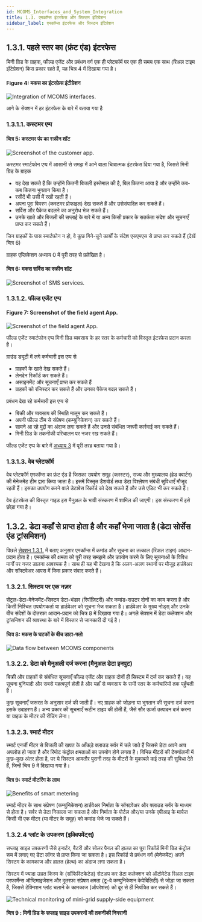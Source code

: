 ```yaml
---
id: MCOMS_Interfaces_and_System_Integration
title: 1.3. एमकॉम्स इंटरफेस और सिस्टम इंटिग्रेशन
sidebar_label: एमकॉम्स इंटरफेस और सिस्टम इंटिग्रेशन
---
```


## 1.3.1. पहले स्तर का (फ्रंट एंड) इंटरफेस
मिनी ग्रिड के ग्राहक, फील्ड एजेंट और प्रबंधन वर्ग एक ही प्लेटफॉर्म पर एक ही समय एक साथ (रिअल टाइम इंटिग्रेशन) किस प्रकार रहते हैं, यह चित्र 4 में दिखाया गया है।

#### Figure 4: मकस का इंटरफ़ेस इंटीग्रेशन
![Integration of MCOMS interfaces.](./assets/1.3.1_IntMCOMInterf.svg)

आगे के सेक्शन में हर इंटरफेस के बारे में बताया गया है

### 1.3.1.1. कस्टमर एप्प
#### चित्र 5: कस्टमर पंप का स्क्रीन शॉट 
![Screenshot of the customer app.](./assets/1.3.2_CustApp.png)

कस्टमर स्मार्टफोन एप्प में आसानी से समझ में आने वाला चित्रात्मक इंटरफेस दिया गया है, जिससे मिनी ग्रिड के ग्राहक
* यह देख सकते हैं कि उन्होंने कितनी बिजली इस्तेमाल की है, बिल कितना आया है और उन्होंने कब-कब कितना भुगतान किया है।
* रसीदें भी उसी में रखी रहती हैं।
* अपना पूरा विवरण (कस्टमर प्रोफाइल) देख सकते हैं और उसेसंपादित कर सकते हैं। 
* सर्विस और पैकेज बदलने का अनुरोध भेज सकते हैं।
* उनके खाते और बिजली की सप्लाई के बारे में या अन्य किसी प्रकार के सतर्कता संदेश और सूचनाएँ प्राप्त कर सकते हैं।



जिन ग्राहकों के पास स्मार्टफोन न हो, वे कुछ गिने-चुने कार्यों के संदेश एसएमएस से प्राप्त कर सकते हैं (देखें चित्र 6)

ग्राहक एप्लिकेशन अध्याय 0 में पूरी तरह से प्रलेखित है।

#### चित्र 6: मकस सर्विस का स्क्रीन शॉट
![Screenshot of SMS services.](./assets/1.3.3_ScrShSMS.png)

### 1.3.1.2. फील्ड एजेंट एप्प
#### Figure 7: Screenshot of the field agent App.
![Screenshot of the field agent App.](./assets/1.3.4_FieldAgApp.png)

फील्ड एजेंट स्मार्टफोन एप्प मिनी ग्रिड व्यवसाय के हर स्तर के कर्मचारी को विस्तृत इंटरफेस प्रदान करता है।

ग्राउंड ड्यूटी में लगे कर्मचारी इस एप्प से
* ग्राहकों के खाते देख सकते हैं।
* लेनदेन रिकॉर्ड कर सकते हैं।
* असाइनमेंट और सूचनाएँ प्राप्त कर सकते हैं
* ग्राहकों को रजिस्टर कर सकते हैं और उनका पैकेज बदल सकते हैं।


प्रबंधन देख रहे कर्मचारी इस एप्प से
* बिक्री और व्यवसाय की स्थिति मालूम कर सकते हैं।
* अपनी फील्ड टीम से संप्रेषण (कम्युनिकेशन) कर सकते हैं।
* सामने आ रहे मुद्दों का अंदाज लगा सकते हैं और उनसे संबंधित जरूरी कार्रवाई कर सकते हैं।
* मिनी ग्रिड के तकनीकी परिचालन पर नजर रख सकते हैं।

फील्ड एजेंट एप्प के बारे में [अध्याय 3](../chapter3/Field_Agent_App) में पूरी तरह बताया गया है।

### 1.3.1.3. वेब प्लेटफॉर्म
वेब प्लेटफॉर्म एमकॉम्स का फ्रंट एंड है जिसका उपयोग समूह (क्लस्टर), राज्य और मुख्यालय (हेड क्वार्टर) की मेनेजमेंट टीम द्वारा किया जाता है। इसमें विस्तृत डैशबोर्ड तथा डेटा विश्लेषण संबंधी सुविधाएँ मौजूद रहती हैं। इसका उपयोग करने वाले डेटाबेस रिकॉर्ड को देख सकते हैं और उसे एडिट भी कर सकते हैं।

वेब इंटरफेस की विस्तृत गाइड इस मैनुअल के भावी संस्करण में शामिल की जाएगी। इस संस्करण में इसे छोड़ा गया है।

## 1.3.2. डेटा कहाँ से प्राप्त होता है और कहाँ भेजा जाता है (डेटा सोर्सेस एंड ट्रांसमिशन)
पिछले <a href="./MCOMS_Interfaces_and_System_Integration#131-पहले-स्तर-का-फ्रंट-एंड-इंटरफेस">सेक्शन 1.3.1.</a> में बताए अनुसार एमकॉम्स में कमांड और सूचना का तत्काल (रिअल टाइम) आदान-प्रदान होता है। एमकॉम्स की क्षमता को पूरी तरह समझने और उपयोग करने के लिए सूचनाओं के विविध मार्गों पर नजर डालना आवश्यक है। साथ ही यह भी देखना है कि अलग-अलग स्थानों पर मौजूद हार्डवेअर और सॉफ्टवेअर आपस में किस प्रकार संवाद करते हैं।

### 1.3.2.1. सिस्टम पर एक नज़र
सेंट्रल-डेटा-मेनेजमेंट-सिस्टम डेटा-भंडार (रिपॉज़िटरी) और कमांड-राउटर दोनों का काम करता है और किसी निश्चित उपयोगकर्ता या हार्डवेअर को सूचना भेज सकता है। हार्डवेअर के मुख्य नोड्स् और उनके बीच संदेशों के दोतरफा आदान-प्रदान को चित्र 8 में दिखाया गया है। अगले सेक्शन में डेटा कलेक्शन और ट्रांसमिशन की व्यवस्था के बारे में विस्तार से जानकारी दी गई है।

#### चित्र 8: मकस के घटकों के बीच डाटा-फ्लो
![Data flow between MCOMS components](./assets/1.3.5_DataFlow.svg)

### 1.3.2.2. डेटा को मैनुअली दर्ज करना (मैनुअल डेटा इनपुट)
बिक्री और ग्राहकों से संबंधित सूचनाएँ फील्ड एजेंट और ग्राहक दोनों ही सिस्टम में दर्ज कर सकते हैं। यह सूचना बुनियादी और सबसे महत्वपूर्ण होती है और यहाँ से व्यवसाय के सभी स्तर के कर्मचारियों तक पहुँचती है।

कुछ सूचनाएँ जरूरत के अनुसार दर्ज की जाती हैं। नए ग्राहक को जोड़ना या भुगतान की सूचना दर्ज करना इसके उदाहरण हैं। अन्य प्रकार की सूचनाएँ रूटीन टाइप की होती हैं, जैसे सौर ऊर्जा उत्पादन दर्ज करना या ग्राहक के मीटर की रीडिंग लेना।

### 1.3.2.3. स्मार्ट मीटर
स्मार्ट एनर्जी मीटर से बिजली की खपत के आँकड़े क्लाउड सर्वर में चले जाते हैं जिससे डेटा अपने आप अपलोड हो जाता है और रिमोट कंट्रोल क्षमताओं का उपयोग होने लगता है। विभिन्न मीटरों की टेक्नॉलजी में कुछ-कुछ अंतर होता है, पर ये सिस्टम आमतौर पुरानी तरह के मीटरों के मुकाबले कई तरह की सुविधा देते हैं, जिन्हें चित्र 9 में दिखाया गया है।

#### चित्र 9:  स्मार्ट मीटरिंग के लाभ 
![Benefits of smart metering](./assets/1.3.6_BenofSmrtMet.svg)

स्मार्ट मीटर के साथ संप्रेषण (कम्युनिकेशन) हार्डवेअर निर्माता के सॉफ्टवेअर और क्लाउड सर्वर के माध्यम से होता है। सर्वर से डेटा निकाला जा सकता है और निर्माता के पोर्टल और/या उनके एपीआइ के मार्फत किसी भी एक मीटर (या मीटर के समूह) को कमांड भेजे जा सकते हैं।

### 1.3.2.4 प्लांट के उपकरण (इक्विपमेंट्स्)
सप्लाइ साइड उपकरणों जैसे इन्वर्टर, बैटरी और सोलर पैनल की हालत का पूरा रिकॉर्ड मिनी ग्रिड कंट्रोल रूम में लगाए गए डेटा लॉगर से प्राप्त किया जा सकता है। इस रिकॉर्ड से प्रबंधन वर्ग (मेनेजमेंट) अपने सिस्टम के कामकाज और हालत (हेल्थ) का अंदाज लगा सकता है।

सिस्टम में ज्यादा उन्नत किस्म के (सॉफिस्टिकेटेड) सेटअप कर डेटा कलेक्शन को ऑटोमेटेड रिअल टाइम परफार्मेन्स ऑप्टिमाइजेशन और दुतरफा संप्रेषण क्षमता (टू-वे कम्युनिकेशन केपेबिलिटी) से जोड़ा जा सकता है, जिससे टेक्निशन प्लांट चलाने के कामकाज (ऑपरेशंस) को दूर से ही नियंत्रित कर सकते हैं। 

![Technical monitoring of mini-grid supply-side equipment](./assets/1.4.1_MonSupEquipment.svg)
#### चित्र 9 : मिनी ग्रिड के सप्लाइ साइड उपकरणों की तकनीकी निगरानी